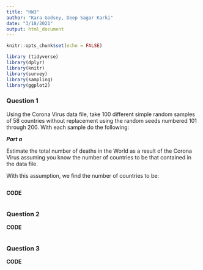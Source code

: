 ```yaml
---
title: "HW3"
author: "Kara Godsey, Deep Sagar Karki"
date: "3/18/2021"
output: html_document
---
```


```r
knitr::opts_chunk$set(echo = FALSE)
```

```r
library (tidyverse)
library(dplyr)
library(knitr)
library(survey)
library(sampling)
library(ggplot2)
```

### Question 1

Using the Corona Virus data file, take 100 different simple random samples of 58 countries without replacement using the random seeds numbered 101 through 200. With each sample do the following:

***Part a***

Estimate the total number of deaths in the World as a result of the Corona Virus assuming you know the number of countries to be that contained in the data file.

With this assumption, we find the number of countries to be:

```r

```

**CODE**

```r

```

### Question 2

**CODE**

```r

```

### Question 3

**CODE**

```r

```
